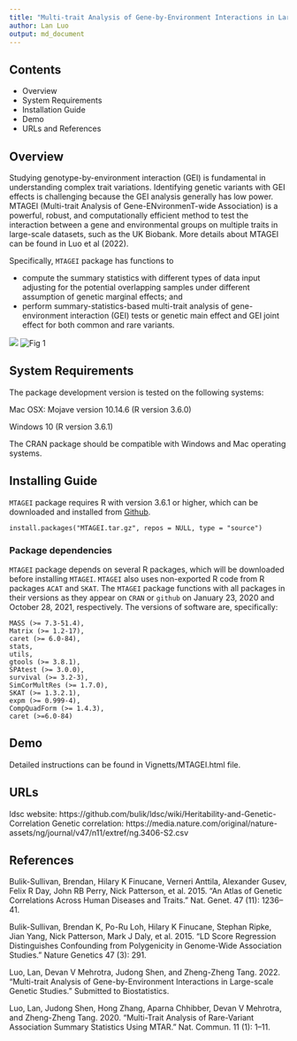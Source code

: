 ```yaml
---
title: "Multi-trait Analysis of Gene-by-Environment Interactions in Large-scale Genetic Studies"
author: Lan Luo
output: md_document
---
```


## Contents

- Overview
- System Requirements
- Installation Guide
- Demo
- URLs and References


## Overview 
Studying genotype-by-environment interaction (GEI) is fundamental in understanding complex trait variations. Identifying genetic variants with GEI effects is challenging because the GEI analysis generally has low power. MTAGEI (Multi-trait Analysis of Gene-ENvironmenT-wide Association) is a powerful, robust, and computationally efficient method to test the interaction between a gene and environmental groups on multiple traits in large-scale datasets, such as the UK Biobank. More details about MTAGEI can be found in Luo et al (2022).

Specifically, `MTAGEI` package has functions to 

- compute the summary statistics with different types of data input adjusting for the potential overlapping samples under different assumption of genetic marginal effects; and 
- perform summary-statistics-based multi-trait analysis of gene-environment interaction (GEI) tests or genetic main effect and GEI joint effect for both common and rare variants.

![]("workflow.png")
<img
  src="workflow.png"
  alt="Fig 1"
  title="An overview of MTAGEI workflow. Light blue rectangle represents necessary input. Dark blue rectangle denotes the final output of MTAGEI function. Gray rectangle denotes the intermediate parameters."
  style="display: inline-block; margin: 0 auto; max-width: 300px">
  
## System Requirements

The package development version is tested on the following systems:

Mac OSX: Mojave version 10.14.6 (R version 3.6.0)  

Windows 10 (R version 3.6.1)

The CRAN package should be compatible with Windows and Mac operating systems.

## Installing Guide
`MTAGEI` package requires R with version 3.6.1 or higher, which can be downloaded and installed from [Github](https://github.com/lan/MTAGEI). 

```
install.packages("MTAGEI.tar.gz", repos = NULL, type = "source")
```

### Package dependencies

`MTAGEI` package depends on several R packages, which will be downloaded before installing `MTAGEI`. `MTAGEI` also uses non-exported R code from R packages `ACAT` and `SKAT`. The `MTAGEI` package functions with all packages in their  versions as they appear on `CRAN` or `github` on January 23, 2020 and October 28, 2021, respectively. The versions of software are, specifically:
```
MASS (>= 7.3-51.4),
Matrix (>= 1.2-17),
caret (>= 6.0-84),
stats,
utils,
gtools (>= 3.8.1),
SPAtest (>= 3.0.0),
survival (>= 3.2-3),
SimCorMultRes (>= 1.7.0),
SKAT (>= 1.3.2.1),
expm (>= 0.999-4),
CompQuadForm (>= 1.4.3),
caret (>=6.0-84)
```

## Demo
Detailed instructions can be found in Vignetts/MTAGEI.html file.


## URLs
ldsc website: https://github.com/bulik/ldsc/wiki/Heritability-and-Genetic-Correlation
Genetic correlation: https://media.nature.com/original/nature-assets/ng/journal/v47/n11/extref/ng.3406-S2.csv

## References
Bulik-Sullivan, Brendan, Hilary K Finucane, Verneri Anttila, Alexander Gusev, Felix R Day, John RB Perry, Nick Patterson, et al. 2015. “An Atlas of Genetic Correlations Across Human Diseases and Traits.” Nat. Genet. 47 (11): 1236–41.

Bulik-Sullivan, Brendan K, Po-Ru Loh, Hilary K Finucane, Stephan Ripke, Jian Yang, Nick Patterson, Mark J Daly, et al. 2015. “LD Score Regression Distinguishes Confounding from Polygenicity in Genome-Wide Association Studies.” Nature Genetics 47 (3): 291.

Luo, Lan, Devan V Mehrotra, Judong Shen, and Zheng-Zheng Tang. 2022. “Multi-trait Analysis of Gene-by-Environment Interactions in Large-scale Genetic Studies.” Submitted to Biostatistics.

Luo, Lan, Judong Shen, Hong Zhang, Aparna Chhibber, Devan V Mehrotra, and Zheng-Zheng Tang. 2020. “Multi-Trait Analysis of Rare-Variant Association Summary Statistics Using MTAR.” Nat. Commun. 11 (1): 1–11.
